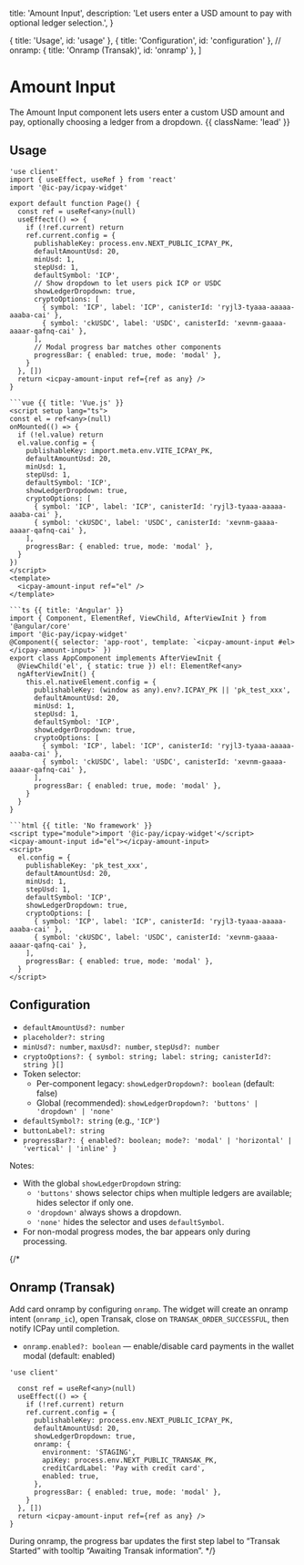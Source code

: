   title: 'Amount Input',
  description: 'Let users enter a USD amount to pay with optional ledger selection.',
}

  { title: 'Usage', id: 'usage' },
  { title: 'Configuration', id: 'configuration' },
  // onramp: { title: 'Onramp (Transak)', id: 'onramp' },
]

# Amount Input

The Amount Input component lets users enter a custom USD amount and pay, optionally choosing a ledger from a dropdown. {{ className: 'lead' }}

## Usage

<CodeGroup title="Amount Input">

```tsx {{ title: 'Next.js' }}
'use client'
import { useEffect, useRef } from 'react'
import '@ic-pay/icpay-widget'

export default function Page() {
  const ref = useRef<any>(null)
  useEffect(() => {
    if (!ref.current) return
    ref.current.config = {
      publishableKey: process.env.NEXT_PUBLIC_ICPAY_PK,
      defaultAmountUsd: 20,
      minUsd: 1,
      stepUsd: 1,
      defaultSymbol: 'ICP',
      // Show dropdown to let users pick ICP or USDC
      showLedgerDropdown: true,
      cryptoOptions: [
        { symbol: 'ICP', label: 'ICP', canisterId: 'ryjl3-tyaaa-aaaaa-aaaba-cai' },
        { symbol: 'ckUSDC', label: 'USDC', canisterId: 'xevnm-gaaaa-aaaar-qafnq-cai' },
      ],
      // Modal progress bar matches other components
      progressBar: { enabled: true, mode: 'modal' },
    }
  }, [])
  return <icpay-amount-input ref={ref as any} />
}

```vue {{ title: 'Vue.js' }}
<script setup lang="ts">
const el = ref<any>(null)
onMounted(() => {
  if (!el.value) return
  el.value.config = {
    publishableKey: import.meta.env.VITE_ICPAY_PK,
    defaultAmountUsd: 20,
    minUsd: 1,
    stepUsd: 1,
    defaultSymbol: 'ICP',
    showLedgerDropdown: true,
    cryptoOptions: [
      { symbol: 'ICP', label: 'ICP', canisterId: 'ryjl3-tyaaa-aaaaa-aaaba-cai' },
      { symbol: 'ckUSDC', label: 'USDC', canisterId: 'xevnm-gaaaa-aaaar-qafnq-cai' },
    ],
    progressBar: { enabled: true, mode: 'modal' },
  }
})
</script>
<template>
  <icpay-amount-input ref="el" />
</template>

```ts {{ title: 'Angular' }}
import { Component, ElementRef, ViewChild, AfterViewInit } from '@angular/core'
import '@ic-pay/icpay-widget'
@Component({ selector: 'app-root', template: `<icpay-amount-input #el></icpay-amount-input>` })
export class AppComponent implements AfterViewInit {
  @ViewChild('el', { static: true }) el!: ElementRef<any>
  ngAfterViewInit() {
    this.el.nativeElement.config = {
      publishableKey: (window as any).env?.ICPAY_PK || 'pk_test_xxx',
      defaultAmountUsd: 20,
      minUsd: 1,
      stepUsd: 1,
      defaultSymbol: 'ICP',
      showLedgerDropdown: true,
      cryptoOptions: [
        { symbol: 'ICP', label: 'ICP', canisterId: 'ryjl3-tyaaa-aaaaa-aaaba-cai' },
        { symbol: 'ckUSDC', label: 'USDC', canisterId: 'xevnm-gaaaa-aaaar-qafnq-cai' },
      ],
      progressBar: { enabled: true, mode: 'modal' },
    }
  }
}

```html {{ title: 'No framework' }}
<script type="module">import '@ic-pay/icpay-widget'</script>
<icpay-amount-input id="el"></icpay-amount-input>
<script>
  el.config = {
    publishableKey: 'pk_test_xxx',
    defaultAmountUsd: 20,
    minUsd: 1,
    stepUsd: 1,
    defaultSymbol: 'ICP',
    showLedgerDropdown: true,
    cryptoOptions: [
      { symbol: 'ICP', label: 'ICP', canisterId: 'ryjl3-tyaaa-aaaaa-aaaba-cai' },
      { symbol: 'ckUSDC', label: 'USDC', canisterId: 'xevnm-gaaaa-aaaar-qafnq-cai' },
    ],
    progressBar: { enabled: true, mode: 'modal' },
  }
</script>

```

</CodeGroup>

## Configuration

- `defaultAmountUsd?: number`
- `placeholder?: string`
- `minUsd?: number`, `maxUsd?: number`, `stepUsd?: number`
- `cryptoOptions?: { symbol: string; label: string; canisterId?: string }[]`
- Token selector:
  - Per-component legacy: `showLedgerDropdown?: boolean` (default: false)
  - Global (recommended): `showLedgerDropdown?: 'buttons' | 'dropdown' | 'none'`
- `defaultSymbol?: string` (e.g., `'ICP'`)
- `buttonLabel?: string`
- `progressBar?: { enabled?: boolean; mode?: 'modal' | 'horizontal' | 'vertical' | 'inline' }`

Notes:
- With the global `showLedgerDropdown` string:
  - `'buttons'` shows selector chips when multiple ledgers are available; hides selector if only one.
  - `'dropdown'` always shows a dropdown.
  - `'none'` hides the selector and uses `defaultSymbol`.
- For non-modal progress modes, the bar appears only during processing.

{/*
## Onramp (Transak)

Add card onramp by configuring `onramp`. The widget will create an onramp intent (`onramp_ic`), open Transak, close on `TRANSAK_ORDER_SUCCESSFUL`, then notify ICPay until completion.

- `onramp.enabled?: boolean` — enable/disable card payments in the wallet modal (default: enabled)

```tsx
'use client'

  const ref = useRef<any>(null)
  useEffect(() => {
    if (!ref.current) return
    ref.current.config = {
      publishableKey: process.env.NEXT_PUBLIC_ICPAY_PK,
      defaultAmountUsd: 20,
      showLedgerDropdown: true,
      onramp: {
        environment: 'STAGING',
        apiKey: process.env.NEXT_PUBLIC_TRANSAK_PK,
        creditCardLabel: 'Pay with credit card',
        enabled: true,
      },
      progressBar: { enabled: true, mode: 'modal' },
    }
  }, [])
  return <icpay-amount-input ref={ref as any} />
}
```

During onramp, the progress bar updates the first step label to “Transak Started” with tooltip “Awaiting Transak information”.
*/}



